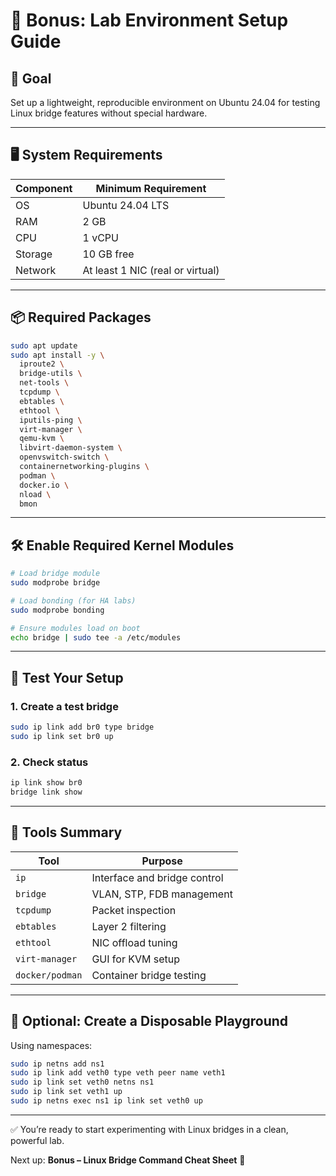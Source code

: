 # 🧩 Bonus: Lab Environment Setup Guide

## 🎯 Goal

Set up a lightweight, reproducible environment on Ubuntu 24.04 for testing Linux bridge features without special hardware.

---

## 🖥️ System Requirements

| Component | Minimum Requirement |
|----------|---------------------|
| OS       | Ubuntu 24.04 LTS    |
| RAM      | 2 GB                |
| CPU      | 1 vCPU              |
| Storage  | 10 GB free          |
| Network  | At least 1 NIC (real or virtual) |

---

## 📦 Required Packages

```bash
sudo apt update
sudo apt install -y \
  iproute2 \
  bridge-utils \
  net-tools \
  tcpdump \
  ebtables \
  ethtool \
  iputils-ping \
  virt-manager \
  qemu-kvm \
  libvirt-daemon-system \
  openvswitch-switch \
  containernetworking-plugins \
  podman \
  docker.io \
  nload \
  bmon
```

---

## 🛠️ Enable Required Kernel Modules

```bash
# Load bridge module
sudo modprobe bridge

# Load bonding (for HA labs)
sudo modprobe bonding

# Ensure modules load on boot
echo bridge | sudo tee -a /etc/modules
```

---

## 🧪 Test Your Setup

### 1. Create a test bridge

```bash
sudo ip link add br0 type bridge
sudo ip link set br0 up
```

### 2. Check status

```bash
ip link show br0
bridge link show
```

---

## 🧰 Tools Summary

| Tool      | Purpose                      |
|-----------|------------------------------|
| `ip`      | Interface and bridge control |
| `bridge`  | VLAN, STP, FDB management    |
| `tcpdump` | Packet inspection            |
| `ebtables`| Layer 2 filtering            |
| `ethtool` | NIC offload tuning           |
| `virt-manager` | GUI for KVM setup        |
| `docker/podman` | Container bridge testing |

---

## 🧼 Optional: Create a Disposable Playground

Using namespaces:

```bash
sudo ip netns add ns1
sudo ip link add veth0 type veth peer name veth1
sudo ip link set veth0 netns ns1
sudo ip link set veth1 up
sudo ip netns exec ns1 ip link set veth0 up
```

---

✅ You’re ready to start experimenting with Linux bridges in a clean, powerful lab.

Next up: **Bonus – Linux Bridge Command Cheat Sheet** 🧾
